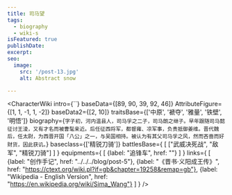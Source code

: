 ```yaml
---
title: 司马望
tags:
  - biography
  - wiki-s
isFeatured: true
publishDate:
excerpt:
seo:
  image:
    src: '/post-13.jpg'
    alt: Abstract snow

---
```



<CharacterWiki
  intro={``}
  baseData={[89, 90, 39, 92, 46]}
  AttributeFigure={[1, 1, -1, 1, -2]}
  baseData2={[2, 10]}
  traitsBase={['中原', '褫夺', '雅量', '铁壁', '明悟']}
  biography={`字子初，河内温县人，司马孚之二子，司马朗之继子。早年跟随司马懿征讨王淩，又有才名而被曹髦亲近。后任征西将军，都督雍、凉军事，负责抵御姜维。晋代魏后，任太尉，为西晋开国「八公」之一，与吴国相持。被认为有其父司马孚之风，然而吝啬而好财货，因此获讥。`}
  baseclass={['精锐刀骑']}
  battlesBase={
    [
      ["武威决死战", "敌军", "精锐刀骑"]
    ]
  }
  equipments={
    [
      {label: "追锋车", href: ""}
    ]
  }
  links={
    [
      {label: "创作手记", href: "../../../blog/post-5"},
      {label: "《晋书·义阳成王传》", href: "https://ctext.org/wiki.pl?if=gb&chapter=19258&remap=gb"},
      {label: "Wikipedia - English Version", href: "https://en.wikipedia.org/wiki/Sima_Wang"}
    ]
  }
/>
